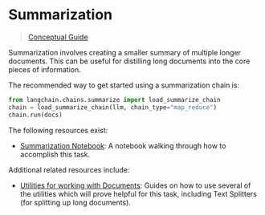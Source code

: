 # Summarization

> [Conceptual Guide](https://docs.langchain.com/docs/use-cases/summarization)


Summarization involves creating a smaller summary of multiple longer documents.
This can be useful for distilling long documents into the core pieces of information.

The recommended way to get started using a summarization chain is:

```python
from langchain.chains.summarize import load_summarize_chain
chain = load_summarize_chain(llm, chain_type="map_reduce")
chain.run(docs)
```

The following resources exist:
- [Summarization Notebook](../modules/chains/index_examples/summarize.html): A notebook walking through how to accomplish this task.

Additional related resources include:
- [Utilities for working with Documents](../reference/utils.rst): Guides on how to use several of the utilities which will prove helpful for this task, including Text Splitters (for splitting up long documents).
